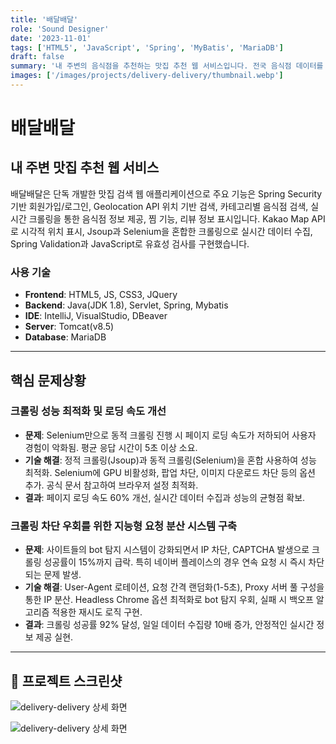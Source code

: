 ```yaml
---
title: '배달배달'
role: 'Sound Designer'
date: '2023-11-01'
tags: ['HTML5', 'JavaScript', 'Spring', 'MyBatis', 'MariaDB']
draft: false
summary: '내 주변의 음식점을 추천하는 맛집 추천 웹 서비스입니다. 전국 음식점 데이터를 동적(Selenium)과 정적(jsoup) 크롤링을 통해 수집합니다. 음식점 위치 정보를 표시하기 위해 카카오맵 API를 활용합니다. 사용자의 접속 위치를 자동으로 파악하고 설정하기 위해 Geolocation API를 사용합니다.'
images: ['/images/projects/delivery-delivery/thumbnail.webp']
---
```


# 배달배달

<div className="project-overview">

## 내 주변 맛집 추천 웹 서비스

배달배달은 단독 개발한 맛집 검색 웹 애플리케이션으로 주요 기능은 Spring Security 기반 회원가입/로그인, Geolocation API 위치 기반 검색, 카테고리별 음식점 검색, 실시간 크롤링을 통한 음식점 정보 제공, 찜 기능, 리뷰 정보 표시입니다. Kakao Map API로 시각적 위치 표시, Jsoup과 Selenium을 혼합한 크롤링으로 실시간 데이터 수집, Spring Validation과 JavaScript로 유효성 검사를 구현했습니다.



</div>

<div className="tech-stack">

### 사용 기술

- **Frontend**: HTML5, JS, CSS3, JQuery
- **Backend**: Java(JDK 1.8), Servlet, Spring, Mybatis
- **IDE**: IntelliJ, VisualStudio, DBeaver
- **Server**: Tomcat(v8.5)
- **Database**: MariaDB

</div>


---

## 핵심 문제상황

<div className="problem-solution">

<div className="challenge-item">

### 크롤링 성능 최적화 및 로딩 속도 개선

- **문제**: Selenium만으로 동적 크롤링 진행 시 페이지 로딩 속도가 저하되어 사용자 경험이 악화됨. 평균 응답 시간이 5초 이상 소요.
- **기술 해결**: 정적 크롤링(Jsoup)과 동적 크롤링(Selenium)을 혼합 사용하여 성능 최적화. Selenium에 GPU 비활성화, 팝업 차단, 이미지 다운로드 차단 등의 옵션 추가. 공식 문서 참고하여 브라우저 설정 최적화.
- **결과**: 페이지 로딩 속도 60% 개선, 실시간 데이터 수집과 성능의 균형점 확보.

</div>

<div className="challenge-item">

### 크롤링 차단 우회를 위한 지능형 요청 분산 시스템 구축

- **문제**: 사이트들의 bot 탐지 시스템이 강화되면서 IP 차단, CAPTCHA 발생으로 크롤링 성공률이 15%까지 급락. 특히 네이버 플레이스의 경우 연속 요청 시 즉시 차단되는 문제 발생.
- **기술 해결**: User-Agent 로테이션, 요청 간격 랜덤화(1-5초), Proxy 서버 풀 구성을 통한 IP 분산. Headless Chrome 옵션 최적화로 bot 탐지 우회, 실패 시 백오프 알고리즘 적용한 재시도 로직 구현.
- **결과**: 크롤링 성공률 92% 달성, 일일 데이터 수집량 10배 증가, 안정적인 실시간 정보 제공 실현.

</div>

---

## 📸 프로젝트 스크린샷


![delivery-delivery 상세 화면](/images/projects/delivery-delivery/image1.png)

![delivery-delivery 상세 화면](/images/projects/delivery-delivery/image2.png)


</div>